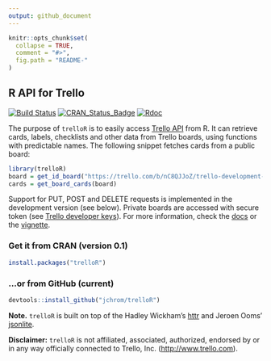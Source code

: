 ```yaml
---
output: github_document
---
```


<!-- README.md is generated from README.Rmd. Please edit that file -->

```r
knitr::opts_chunk$set(
  collapse = TRUE,
  comment = "#>",
  fig.path = "README-"
)
```

R API for Trello
----------------

[![Build Status](https://travis-ci.org/jchrom/trelloR.svg?branch=master)](https://travis-ci.org/jchrom/trelloR)
[![CRAN_Status_Badge](http://www.r-pkg.org/badges/version/trelloR)](https://cran.r-project.org/package=trelloR)
[![Rdoc](http://www.rdocumentation.org/badges/version/trelloR)](http://www.rdocumentation.org/packages/trelloR)

The purpose of `trelloR` is to easily access [Trello API](https://developers.trello.com/) from R. It can retrieve cards, labels, checklists and other data from Trello boards, using functions with predictable names. The following snippet fetches cards from a public board:

```r
library(trelloR)
board = get_id_board("https://trello.com/b/nC8QJJoZ/trello-development-roadmap")
cards = get_board_cards(board)
```

Support for PUT, POST and DELETE requests is implemented in the development version (see below). Private boards are accessed with secure token (see [Trello developer keys](https://developers.trello.com/get-started/start-building#connect)). For more information, check the [docs](https://jchrom.github.io/trelloR/) or the [vignette](https://jchrom.github.io/trelloR/articles/R_API_for_Trello.html).

### Get it from CRAN (version 0.1)

```r
install.packages("trelloR")
```

### ...or from GitHub (current)

```r
devtools::install_github("jchrom/trelloR")
```

**Note.** `trelloR` is built on top of the Hadley Wickham's [httr](https://cran.r-project.org/package=httr) and Jeroen Ooms' [jsonlite](https://cran.r-project.org/package=jsonlite).

**Disclaimer:** `trelloR` is not affiliated, associated, authorized, endorsed by or in any way officially connected to Trello, Inc. (<http://www.trello.com>).
